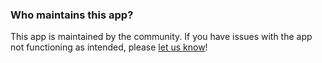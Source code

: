 ### Who maintains this app?

This app is maintained by the community. If you have issues with the app not functioning as intended, please [let us know](http://app.posthog.com/home#supportModal)!
